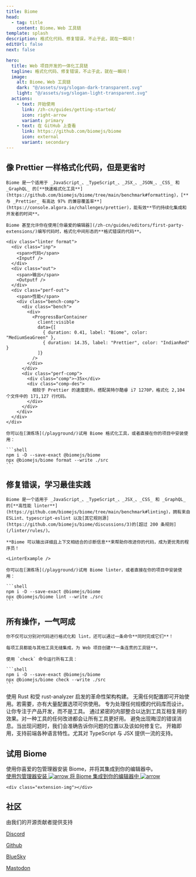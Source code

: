 ```yaml
---
title: Biome
head:
  - tag: title
    content: Biome，Web 工具链
template: splash
description: 格式化代码、修复错误，不止于此，就在一瞬间！
editUrl: false
next: false

hero:
  title: Web 项目开发的一体化工具链
  tagline: 格式化代码、修复错误，不止于此，就在一瞬间！
  image:
    alt: Biome，Web 工具链
    dark: "@/assets/svg/slogan-dark-transparent.svg"
    light: "@/assets/svg/slogan-light-transparent.svg"
  actions:
    - text: 开始使用
      link: /zh-cn/guides/getting-started/
      icon: right-arrow
      variant: primary
    - text: 在 GitHub 上查看
      link: https://github.com/biomejs/biome
      icon: external
      variant: secondary
---
```



<div class="gradient"></div>

<div class="hero-code">
    <h2 class="head">像 Prettier 一样格式化代码，但是更省时</h2>

    Biome 是一个适用于 _JavaScript_、_TypeScript_、_JSX_、_JSON_、_CSS_ 和 _GraphQL_ 的[**快速格式化工具**](https://github.com/biomejs/biome/tree/main/benchmark#formatting)，[**与 _Prettier_ 有高达 97% 的兼容覆盖率**](https://console.algora.io/challenges/prettier)，能有效**节约持续化集成和开发者的时间**。

    Biome 甚至允许你在使用[你最爱的编辑器](/zh-cn/guides/editors/first-party-extensions/)编写代码时，格式化中间形态的**格式错误的代码**。

    <div class="linter format">
      <div class="inp">
        <span>代码</span>
        <Inputf />
      </div>
      <div class="out">
        <span>输出</span>
        <Outputf />
      </div>
      <div class="perf-out">
        <span>性能</span>
        <div class="bench-comp">
          <div class="bench">
            <div>
              <ProgressBarContainer
                client:visible
                data={[
                  { duration: 0.41, label: "Biome", color: "MediumSeaGreen" },
                  { duration: 14.35, label: "Prettier", color: "IndianRed" }
                ]}
              />
            </div>
          </div>
          <div class="perf-comp">
            <div class="comp">~35x</div>
            <div class="comp-des">
              相较于 Prettier 的速度提升。搭配英特尔酷睿 i7 1270P，格式化 2,104 个文件中的 171,127 行代码。
            </div>
          </div>
        </div>
      </div>
    </div>

    你可以在[演练场](/playground/)试用 Biome 格式化工具，或者直接在你的项目中安装使用：

    ```shell
    npm i -D --save-exact @biomejs/biome
    npx @biomejs/biome format --write ./src
    ```

</div>

<div class="hero-code">
    <h2 class="head">修复错误，学习最佳实践</h2>

    Biome 是一个适用于 _JavaScript_、_TypeScript_、_JSX_、_CSS_ 和 _GraphQL_ 的[**高性能 linter**](https://github.com/biomejs/biome/tree/main/benchmark#linting)，拥有来自 ESLint、typescript-eslint 以及[其它规则源](https://github.com/biomejs/biome/discussions/3)的[超过 200 条规则](/linter/rules/)。

    **Biome 可以输出详细且上下文相结合的诊断信息**来帮助你改进你的代码，成为更优秀的程序员！

    <LinterExample />

    你可以在[演练场](/playground/)试用 Biome linter，或者直接在你的项目中安装使用：

    ```shell
    npm i -D --save-exact @biomejs/biome
    npx @biomejs/biome lint --write ./src
    ```

</div>

<div class="hero-code">
    <h2 class="head">所有操作，一气呵成</h2>

    你不仅可以分别对代码进行格式化和 lint，还可以通过一条命令**同时完成它们**！

    每项工具都能与其他工具无缝集成，为 Web 项目创建**一条连贯的工具链**。

    使用 `check` 命令运行所有工具：

    ```shell
    npm i -D --save-exact @biomejs/biome
    npx @biomejs/biome check --write ./src
    ```

</div>

<div class="card-cnt">
  <CardGrid>
    <Card title="快速" icon="rocket">
      使用 Rust 和受 rust-analyzer 启发的革命性架构构建。
    </Card>
    <Card title="简单" icon="pencil">
      无需任何配置即可开始使用。若需要，亦有大量配置选项可供使用。
    </Card>
    <Card title="可扩展" icon="random">
      专为处理任何规模的代码库而设计。让你专注于产品开发，而不是工具。
    </Card>
    <Card title="优化" icon="setting">
      通过紧密的内部整合以达到工具互相复用的效果。对一种工具的任何改进都会让所有工具更好用。
    </Card>
    <Card title="可操作且信息丰富" icon="information">
      避免出现晦涩的错误消息。当出现问题时，我们会准确告诉你问题的位置以及该如何修复它。
    </Card>
    <Card title="一应俱全" icon="add-document">
      开箱即用，支持前端各种语言特性。尤其对 TypeScript 与 JSX 提供一流的支持。
    </Card>
  </CardGrid>
</div>
<div class="installation-body">
  <div class="installation">
    <div class="installation-left">
      <h2 class="head">试用 Biome</h2>
      <div class="installation-description">
        使用你喜爱的包管理器安装 Biome，并将其集成到你的编辑器中。
      </div>
      <a class="installation-biome" href="/zh-cn/guides/getting-started/">
        使用包管理器安装
        <Image src={arrow} alt="arrow" />
      </a>
      <a
        href="/zh-cn/guides/editors/first-party-extensions/"
        class="installation-extension"
      >
        将 Biome 集成到你的编辑器中
        <Image src={arrow} alt="arrow" />
      </a>
    </div>

    <div class="extension-img"></div>

  </div>
</div>

<AwardBanner />

<div class="community">
  <div class="community-grid"></div>
  <h2 class="head">社区</h2>
  <div class="community-connect">
    <div class="community-description">由我们的开源贡献者提供支持</div>
    <div class="community-links">
      <a href="https://biomejs.dev/chat" class="discord">
        <Icon name="discord" />
        <p>Discord</p>
      </a>
      <a href="https://github.com/biomejs/biome" class="github">
        <Icon name="github" />
        <p>Github</p>
      </a>
      <a href="https://bsky.app/profile/biomejs.dev" class="blueSky">
          <Icon name="blueSky" />
          <p>BlueSky</p>
      </a>
      <a href="https://fosstodon.org/@biomejs" class="mastodon">
        <Icon name="mastodon" />
        <p>Mastodon</p>
      </a>
    </div>
  </div>
  <div class="connect">
    <Community />
  </div>
</div>

<Sponsors title="赞助商" />

<Netlify />
